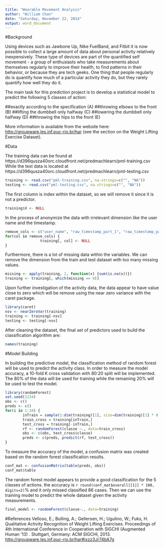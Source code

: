 ```yaml
---
title: "Wearable Movement Analysis"
author: "William Chan"
date: "Saturday, November 22, 2014"
output: word_document
---
```


#Background

Using devices such as Jawbone Up, Nike FuelBand, and Fitbit it is now possible to collect a large amount of data about personal activity relatively inexpensively. These type of devices are part of the quantified self movement - a group of enthusiasts who take measurements about themselves regularly to improve their health, to find patterns in their behavior, or because they are tech geeks. One thing that people regularly do is quantify how much of a particular activity they do, but they rarely quantify how well they do it.  

The main task for this prediction project is to develop a statistical model to predict the following 5 classes of action:

##exactly according to the specification (A)
##throwing elbows to the front (B)
##lifting the dumbbell only halfway (C)
##lowering the dumbbell only halfway (D)
##throwing the hips to the front (E)

More information is available from the website here: <http://groupware.les.inf.puc-rio.br/har> (see the section on the Weight Lifting Exercise Dataset).

#Data

The training data can be found at https://d396qusza40orc.cloudfront.net/predmachlearn/pml-training.csv
While the test data is located at https://d396qusza40orc.cloudfront.net/predmachlearn/pml-testing.csv

```r
training <- read.csv("pml-training.csv", na.strings=c("", "NA"))
testing <- read.csv("pml-testing.csv", na.strings=c("", "NA"))
```

The first column is index within the dataset, so we will remove it since it is not a predictor.

```r
training$X <- NULL
```

In the process of anonymize the data with irrelevant dimension like the user name and the timestamp.

```r
remove_cols <- c("user_name", "raw_timestamp_part_1", "raw_timestamp_part_2", "cvtd_timestamp")
for(col in remove_cols) {
                training[, col] <- NULL
}
```

Furthermore, there is a lot of missing data within the variables. We can remove the dimension from the train and test dataset with too many missing values.

```r
missing <- apply(training, 2, function(x) {sum(is.na(x))})
training <- training[, which(missing == 0)]
```

Upon further investigation of the activity data, the data appear to have value close to zero which will be remove using the near zero variance with the caret package.

```r
library(caret)
nsv <- nearZeroVar(training)
training <- training[-nsv]
testing <- testing[-nsv]
```

After cleaning the dataset, the final set of predictors used to build the classification algorithm are:

```r
names(training)
```

#Model Building

In building the predictive model, the classification method of random forest will be used to predict the activity class. In order to measure the model accuracy, a 10-fold K cross validation with 80:20 split will be implemented. The 80% of the data will be used for training while the remaining 20% will be used to test the model.

```r
library(randomForest)
set.seed(1234)
obs <- c()
preds <- c()
for(i in 1:10) {
        inTrain = sample(1:dim(training)[1], size=dim(training)[1] * 0.8, replace=F)
        train_cross = training[inTrain,]
        test_cross = training[-inTrain,]
        rf <- randomForest(classe ~., data=train_cross)
        obs <- c(obs, test_cross$classe)
        preds <- c(preds, predict(rf, test_cross))
}
```

To measure the accuracy of the model, a confusion matrix was created based on the random forest classification results.

```r
conf_mat <- confusionMatrix(table(preds, obs))
conf_mat$table
```

The random forest model appears to provide a good classification for the 5 classes of actions. the accuracy is `r round(conf_mat$overall[[1]] * 100, digits=2)`% and it only missed classified 86 cases. Then we can use the training model to predict the whole dataset given the activity measurements.

```r
final_model <- randomForest(classe~., data=training)
```

#References
Velloso, E.; Bulling, A.; Gellersen, H.; Ugulino, W.; Fuks, H. Qualitative Activity Recognition of Weight Lifting Exercises. Proceedings of 4th International Conference in Cooperation with SIGCHI (Augmented Human '13) . Stuttgart, Germany: ACM SIGCHI, 2013. <http://groupware.les.inf.puc-rio.br/har#ixzz3Jr74bA7g>